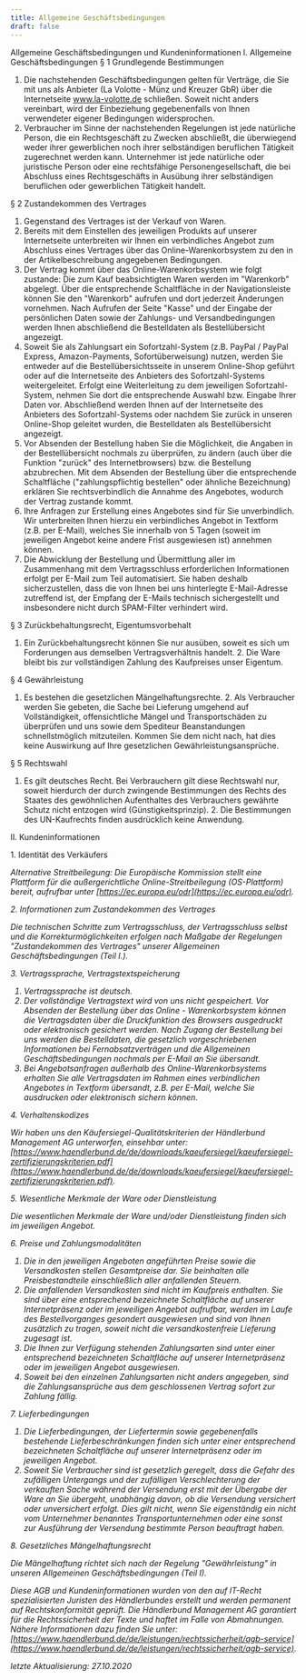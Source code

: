```yaml
---
title: Allgemeine Geschäftsbedingungen
draft: false
---
```



<Heading as="h1">Allgemeine Geschäftsbedingungen und Kundeninformationen</Heading>
<Heading as="h4">I. Allgemeine Geschäftsbedingungen</Heading>
<Heading as="h5">§ 1 Grundlegende Bestimmungen</Heading>

1. Die nachstehenden Geschäftsbedingungen gelten für Verträge, die Sie mit uns als Anbieter (La Volotte - Münz und Kreuzer GbR) über die Internetseite www.la-volotte.de schließen. Soweit nicht anders vereinbart, wird der Einbeziehung gegebenenfalls von Ihnen verwendeter eigener Bedingungen widersprochen.
2. Verbraucher im Sinne der nachstehenden Regelungen ist jede natürliche Person, die ein Rechtsgeschäft zu Zwecken abschließt, die überwiegend weder ihrer gewerblichen noch ihrer selbständigen beruflichen Tätigkeit zugerechnet werden kann. Unternehmer ist jede natürliche oder juristische Person oder eine rechtsfähige Personengesellschaft, die bei Abschluss eines Rechtsgeschäfts in Ausübung ihrer selbständigen beruflichen oder gewerblichen Tätigkeit handelt.

<Heading as="h5">§ 2 Zustandekommen des Vertrages</Heading>
1. Gegenstand des Vertrages ist der Verkauf von Waren.
2. Bereits mit dem Einstellen des jeweiligen Produkts auf unserer Internetseite unterbreiten wir Ihnen ein verbindliches Angebot zum Abschluss eines Vertrages über das Online-Warenkorbsystem zu den in der Artikelbeschreibung angegebenen Bedingungen. 
3. Der Vertrag kommt über das Online-Warenkorbsystem wie folgt zustande: Die zum Kauf beabsichtigten Waren werden im "Warenkorb" abgelegt. Über die entsprechende Schaltfläche in der Navigationsleiste können Sie den "Warenkorb"
aufrufen und dort jederzeit Änderungen vornehmen. Nach Aufrufen der Seite "Kasse"
und der Eingabe der persönlichen Daten sowie der Zahlungs- und Versandbedingungen
werden Ihnen abschließend die Bestelldaten als Bestellübersicht angezeigt. 
4. Soweit Sie als Zahlungsart ein Sofortzahl-System (z.B. PayPal / PayPal Express, Amazon-Payments, Sofortüberweisung) nutzen, werden Sie entweder auf die Bestellübersichtsseite in unserem Online-Shop geführt oder auf die Internetseite des Anbieters des Sofortzahl-Systems
weitergeleitet. Erfolgt eine Weiterleitung zu dem jeweiligen Sofortzahl-System, nehmen Sie dort die entsprechende Auswahl bzw. Eingabe Ihrer Daten vor. Abschließend werden
Ihnen auf der Internetseite des Anbieters des Sofortzahl-Systems oder nachdem Sie
zurück in unseren Online-Shop geleitet wurden, die Bestelldaten als Bestellübersicht
angezeigt. 
5. Vor Absenden der Bestellung haben Sie die Möglichkeit, die Angaben
in der Bestellübersicht nochmals zu überprüfen, zu ändern (auch über die Funktion
"zurück" des Internetbrowsers) bzw. die Bestellung abzubrechen. Mit dem Absenden
der Bestellung über die entsprechende Schaltfläche ("zahlungspflichtig bestellen"
oder ähnliche Bezeichnung) erklären Sie rechtsverbindlich die Annahme des Angebotes,
wodurch der Vertrag zustande kommt.
6. Ihre Anfragen zur Erstellung eines Angebotes sind für Sie unverbindlich. Wir unterbreiten Ihnen hierzu ein verbindliches Angebot in Textform (z.B. per E-Mail), welches Sie innerhalb von 5 Tagen (soweit im jeweiligen Angebot keine andere Frist ausgewiesen ist) annehmen können. 
7. Die Abwicklung der Bestellung und Übermittlung aller im Zusammenhang mit dem Vertragsschluss erforderlichen Informationen erfolgt per E-Mail zum Teil automatisiert. Sie haben deshalb sicherzustellen, dass die von Ihnen bei uns hinterlegte E-Mail-Adresse zutreffend ist, der Empfang der E-Mails technisch sichergestellt und insbesondere nicht durch SPAM-Filter verhindert wird.

<Heading as="h5">§ 3 Zurückbehaltungsrecht, Eigentumsvorbehalt</Heading>
1. Ein Zurückbehaltungsrecht können Sie nur ausüben, soweit es sich um Forderungen
aus demselben Vertragsverhältnis handelt. 2. Die Ware bleibt bis zur vollständigen
Zahlung des Kaufpreises unser Eigentum.

<Heading as="h5">§ 4 Gewährleistung</Heading>
1. Es bestehen die gesetzlichen Mängelhaftungsrechte. 2. Als Verbraucher werden Sie
gebeten, die Sache bei Lieferung umgehend auf Vollständigkeit, offensichtliche Mängel
und Transportschäden zu überprüfen und uns sowie dem Spediteur Beanstandungen schnellstmöglich
mitzuteilen. Kommen Sie dem nicht nach, hat dies keine Auswirkung auf Ihre gesetzlichen
Gewährleistungsansprüche.

<Heading as="h5">§ 5 Rechtswahl</Heading>
1. Es gilt deutsches Recht. Bei Verbrauchern gilt diese Rechtswahl nur, soweit hierdurch
der durch zwingende Bestimmungen des Rechts des Staates des gewöhnlichen Aufenthaltes
des Verbrauchers gewährte Schutz nicht entzogen wird (Günstigkeitsprinzip). 2. Die
Bestimmungen des UN-Kaufrechts finden ausdrücklich keine Anwendung.

<Heading as="h4">II. Kundeninformationen</Heading>

<Heading as="h5">1. Identität des Verkäufers</Heading>

<Address
  name="La Volotte - Münz und Kreuzer"
  street="Haus Hersbach 1"
  city="Mürlenbach"
  postalCode="54570"
  state="Rheinland-Pfalz"
  country="Deutschland"
  phone="(0241) 475 87794"
  email="wolle@la-volotte.de"
/>

Alternative Streitbeilegung: Die Europäische Kommission stellt eine Plattform für die außergerichtliche Online-Streitbeilegung (OS-Plattform) bereit, aufrufbar unter [https://ec.europa.eu/odr](https://ec.europa.eu/odr).

<Heading as="h5">2. Informationen zum Zustandekommen des Vertrages</Heading>

Die technischen Schritte zum Vertragsschluss, der Vertragsschluss selbst und die Korrekturmöglichkeiten erfolgen nach Maßgabe der Regelungen "Zustandekommen des Vertrages" unserer Allgemeinen Geschäftsbedingungen (Teil I.).

<Heading as="h5">3. Vertragssprache, Vertragstextspeicherung</Heading>

1. Vertragssprache ist deutsch. 
2. Der vollständige Vertragstext wird von uns nicht gespeichert. Vor Absenden der Bestellung über das Online - Warenkorbsystem können die Vertragsdaten über die Druckfunktion des Browsers ausgedruckt oder elektronisch gesichert werden. Nach Zugang der Bestellung bei uns werden die Bestelldaten, die gesetzlich vorgeschriebenen Informationen bei Fernabsatzverträgen und die Allgemeinen Geschäftsbedingungen nochmals per E-Mail an Sie übersandt. 
3. Bei Angebotsanfragen außerhalb des Online-Warenkorbsystems erhalten Sie alle Vertragsdaten im Rahmen eines verbindlichen Angebotes in Textform übersandt, z.B. per E-Mail, welche Sie ausdrucken oder elektronisch sichern können.

<Heading as="h5">4. Verhaltenskodizes</Heading>

Wir haben uns den Käufersiegel-Qualitätskriterien der Händlerbund Management AG unterworfen, einsehbar unter: [https://www.haendlerbund.de/de/downloads/kaeufersiegel/kaeufersiegel-zertifizierungskriterien.pdf](https://www.haendlerbund.de/de/downloads/kaeufersiegel/kaeufersiegel-zertifizierungskriterien.pdf).

<Heading as="h5">5. Wesentliche Merkmale der Ware oder Dienstleistung</Heading>

Die wesentlichen Merkmale der Ware und/oder Dienstleistung finden sich im jeweiligen Angebot.

<Heading as="h5">6. Preise und Zahlungsmodalitäten</Heading>

1. Die in den jeweiligen Angeboten angeführten Preise sowie die Versandkosten stellen Gesamtpreise dar. Sie beinhalten alle Preisbestandteile einschließlich aller anfallenden Steuern.
2. Die anfallenden Versandkosten sind nicht im Kaufpreis enthalten. Sie sind über eine entsprechend bezeichnete Schaltfläche auf unserer Internetpräsenz oder im jeweiligen Angebot aufrufbar, werden im Laufe des Bestellvorganges gesondert ausgewiesen und sind von Ihnen zusätzlich zu tragen, soweit nicht die versandkostenfreie Lieferung zugesagt ist.
3. Die Ihnen zur Verfügung stehenden Zahlungsarten sind unter einer entsprechend bezeichneten Schaltfläche auf unserer Internetpräsenz oder im jeweiligen Angebot ausgewiesen.
4. Soweit bei den einzelnen Zahlungsarten nicht anders angegeben, sind die Zahlungsansprüche aus dem geschlossenen Vertrag sofort zur Zahlung fällig.

<Heading as="h5">7. Lieferbedingungen</Heading>
1. Die Lieferbedingungen, der Liefertermin sowie gegebenenfalls bestehende Lieferbeschränkungen finden sich unter einer entsprechend bezeichneten Schaltfläche auf unserer Internetpräsenz oder im jeweiligen Angebot. 
2. Soweit Sie Verbraucher sind ist gesetzlich geregelt, dass die Gefahr des zufälligen Untergangs und der zufälligen Verschlechterung der verkauften Sache während der Versendung erst mit der Übergabe der Ware an Sie übergeht, unabhängig davon, ob die Versendung versichert oder unversichert erfolgt. Dies gilt nicht, wenn Sie eigenständig ein nicht vom Unternehmer benanntes Transportunternehmen oder eine sonst zur Ausführung der Versendung bestimmte Person beauftragt haben.

<Heading as="h5">8. Gesetzliches Mängelhaftungsrecht</Heading>

Die Mängelhaftung richtet sich nach der Regelung "Gewährleistung" in unseren Allgemeinen Geschäftsbedingungen (Teil I).

Diese AGB und Kundeninformationen wurden von den auf IT-Recht spezialisierten Juristen des Händlerbundes erstellt und werden permanent auf Rechtskonformität geprüft. Die Händlerbund Management AG garantiert für die Rechtssicherheit der Texte und haftet im Falle von Abmahnungen. Nähere Informationen dazu finden Sie unter: [https://www.haendlerbund.de/de/leistungen/rechtssicherheit/agb-service](https://www.haendlerbund.de/de/leistungen/rechtssicherheit/agb-service).

<Heading as="h6" class='mt-10 font-light opacity-60'>letzte Aktualisierung: 27.10.2020</Heading>
